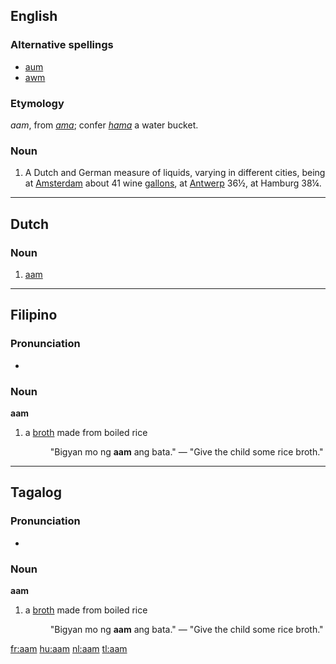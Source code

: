 {{also|AAM|Aam}}
==English==

{{webster}}

===Alternative spellings===
* [[aum]]
* [[awm]]

===Etymology===
{{etyl|nl}} ''aam'', from {{LL.}} ''[[ama]]''; confer {{etyl|la}} ''[[hama]]'' a water bucket.

===Noun===
{{en-noun}}

# A Dutch and German measure of liquids, varying in different cities, being at [[Amsterdam]] about 41 wine [[gallons]], at [[Antwerp]] 36½, at Hamburg 38¼.

{{anagrams:en/aam}}
----

==Dutch==

===Noun===
{{nl-noun|g=n|pl=amen|dim=-}}

# [[#English|aam]]

----

==Filipino==

===Pronunciation===
* {{IPA|/a'am/|lang=fil}}

===Noun===
'''aam'''

# a [[broth]] made from boiled rice
#: "Bigyan mo ng '''aam''' ang bata." — "Give the child some rice broth."

----

==Tagalog==

===Pronunciation===
* {{IPA|/a'am/|lang=tl}}

===Noun===
'''aam'''

# a [[broth]] made from boiled rice
#: "Bigyan mo ng '''aam''' ang bata." — "Give the child some rice broth."

[[fr:aam]]
[[hu:aam]]
[[nl:aam]]
[[tl:aam]]